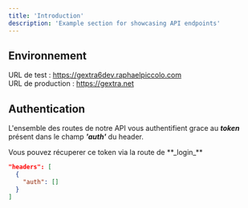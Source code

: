 ```yaml
---
title: 'Introduction'
description: 'Example section for showcasing API endpoints'
---
```


## Environnement

URL de test : https://gextra6dev.raphaelpiccolo.com \
URL de production : https://gextra.net

## Authentication

L'ensemble des routes de notre API vous authentifient grace au **_token_** présent dans le champ **_'auth'_** du header.

<Note>
  Vous pouvez récuperer ce token via la route de **_login_**
</Note>

```json
"headers": [
  {
    "auth": []
  }
]
```
